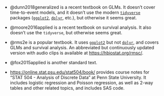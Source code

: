 - @dunn2018generalized is a recent textbook on GLMs. It doesn't cover time-to-event models, and it doesn't use the modern [`tidyverse`](https://tidyverse.org/) packages ([`ggplot2`](https://ggplot2.tidyverse.org/), [`dplyr`](https://dplyr.tidyverse.org/), etc.), but otherwise it seems great.

- @moore2016applied is a recent textbook on survival analysis. It also doesn't use the `tidyverse`, but otherwise seems great.

- @rms2e is a popular textbook. It uses [`ggplot2`](https://ggplot2.tidyverse.org/) but not [`dplyr`](https://dplyr.tidyverse.org/), 
and covers GLMs and survival analysis. 
An abbreviated but continuously updated version with audio clips is available at <https://hbiostat.org/rmsc/>.

- @fox2015applied is another standard text.

- <https://online.stat.psu.edu/stat504/book/> provides course notes for 
"STAT 504 - Analysis of Discrete Data" at Penn State University. 
It includes logistic regression and Poisson regression, as well as 2-way tables and other related topics, and includes SAS code.

